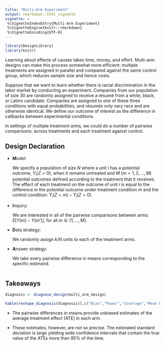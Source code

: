 ```yaml
---
title: "Multi-Arm Experiment"
output: rmarkdown::html_vignette
vignette: >
 %\VignetteIndexEntry{Multi-Arm Experiment}
 %\VignetteEngine{knitr::rmarkdown}
 %\VignetteEncoding{UTF-8}
---
```

  
  
```r
library(DesignLibrary)
library(knitr)
```

Learning about effects of causes takes time, money, and effort. Multi-arm designs can make this process somewhat more efficient: multiple treatments are assigned in parallel and compared against the same control group, which reduces sample size and hence costs. 

Suppose that we want to learn whether there is racial discrimination in the labor market by conducting an experiment. Companies from our population of size $30$ are randomly assigned to receive a résumé from a white, black, or Latino candidate. Companies are assigned to one of these three conditions with equal probabilities, and résumés only vary race and are otherwise identical. We define our outcome of interest as the difference in callbacks between experimental conditions. 

In settings of multiple treatment arms, we could do a number of pairwise comparisons: across treatments and each treatment against control. 
  
  
## Design Declaration
  
- **M**odel: 
  
    We specify a population of size $N$ where a unit $i$ has a potential outcome, $Y_i(Z = 0)$, when it remains untreated and $M$ $(m = 1, 2, ..., M)$ potential outcomes defined according to the treatment that it receives. The effect of each treatment on the outcome of unit $i$ is equal to the difference in the potential outcome under treatment condition $m$ and the control condition: $Y_i(Z = m)  -Y_i(Z = 0)$.

- **I**nquiry:  

    We are interested in all of the pairwise comparisons between arms: $E[Y(m) - Y(m')]$, for all $m \in \{1,...,M\}$.  

- **D**ata strategy: 

    We randomly assign $k/N$ units to each of the treatment arms.

- **A**nswer strategy: 

    We take every pairwise difference in means corresponding to the specific estimand.

```r
```

## Takeaways

```r
diagnosis <- diagnose_design(multi_arm_design)
```

```r
kable(reshape_diagnosis(diagnosis)[,c("Bias","Power","Coverage","Mean Estimate","Mean Estimand")], digits = 2)
```

- The pairwise differences in means provide unbiased estimates of  the average treatment effect (ATE) in each arm. 

- These estimates, however, are not so precise.  The estimated standard deviation is large yielding wide confidence intervals that contain the true value of the ATEs more than 95\% of the time.





